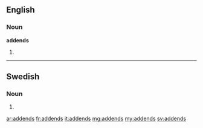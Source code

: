 ==English==
===Noun===
'''addends'''
#{{plural of|[[addend]]}}

----

==Swedish==

===Noun===
{{infl|sv|noun form}}

# {{sv-noun-form-indef-gen|addend}}

[[ar:addends]]
[[fr:addends]]
[[it:addends]]
[[mg:addends]]
[[my:addends]]
[[sv:addends]]